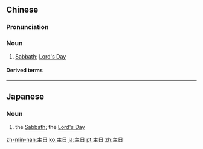 ==Chinese==
{{zh-forms}}

===Pronunciation===
{{zh-pron
|m=zhǔrì
|c=zyu2 jat6
|h=pfs=chú-ngit
|mn=xm,qz,tp:chú-li̍t/zz,kh:chú-ji̍t
|cat=n
}}

===Noun===
{{zh-noun}}

# {{lb|zh|Christianity}} [[Sabbath]]; [[Lord's Day]]

====Derived terms====
{{zh-der|主日學}}

----

==Japanese==
{{ja-kanjitab|しゅ|じつ|yomi=on}}

===Noun===
{{ja-noun|しゅじつ}}
# the [[Sabbath]]; the [[Lord's Day]]

[[zh-min-nan:主日]]
[[ko:主日]]
[[ja:主日]]
[[pt:主日]]
[[zh:主日]]